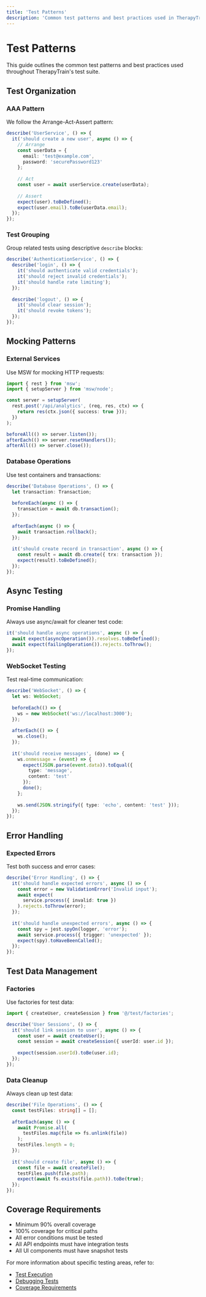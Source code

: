 ```yaml
---
title: 'Test Patterns'
description: 'Common test patterns and best practices used in TherapyTrain'
---
```


# Test Patterns

This guide outlines the common test patterns and best practices used throughout TherapyTrain's test suite.

## Test Organization

### AAA Pattern

We follow the Arrange-Act-Assert pattern:

```typescript
describe('UserService', () => {
  it('should create a new user', async () => {
    // Arrange
    const userData = {
      email: 'test@example.com',
      password: 'securePassword123'
    };
    
    // Act
    const user = await userService.create(userData);
    
    // Assert
    expect(user).toBeDefined();
    expect(user.email).toBe(userData.email);
  });
});
```

### Test Grouping

Group related tests using descriptive `describe` blocks:

```typescript
describe('AuthenticationService', () => {
  describe('login', () => {
    it('should authenticate valid credentials');
    it('should reject invalid credentials');
    it('should handle rate limiting');
  });
  
  describe('logout', () => {
    it('should clear session');
    it('should revoke tokens');
  });
});
```

## Mocking Patterns

### External Services

Use MSW for mocking HTTP requests:

```typescript
import { rest } from 'msw';
import { setupServer } from 'msw/node';

const server = setupServer(
  rest.post('/api/analytics', (req, res, ctx) => {
    return res(ctx.json({ success: true }));
  })
);

beforeAll(() => server.listen());
afterEach(() => server.resetHandlers());
afterAll(() => server.close());
```

### Database Operations

Use test containers and transactions:

```typescript
describe('Database Operations', () => {
  let transaction: Transaction;
  
  beforeEach(async () => {
    transaction = await db.transaction();
  });
  
  afterEach(async () => {
    await transaction.rollback();
  });
  
  it('should create record in transaction', async () => {
    const result = await db.create({ trx: transaction });
    expect(result).toBeDefined();
  });
});
```

## Async Testing

### Promise Handling

Always use async/await for cleaner test code:

```typescript
it('should handle async operations', async () => {
  await expect(asyncOperation()).resolves.toBeDefined();
  await expect(failingOperation()).rejects.toThrow();
});
```

### WebSocket Testing

Test real-time communication:

```typescript
describe('WebSocket', () => {
  let ws: WebSocket;
  
  beforeEach(() => {
    ws = new WebSocket('ws://localhost:3000');
  });
  
  afterEach(() => {
    ws.close();
  });
  
  it('should receive messages', (done) => {
    ws.onmessage = (event) => {
      expect(JSON.parse(event.data)).toEqual({
        type: 'message',
        content: 'test'
      });
      done();
    };
    
    ws.send(JSON.stringify({ type: 'echo', content: 'test' }));
  });
});
```

## Error Handling

### Expected Errors

Test both success and error cases:

```typescript
describe('Error Handling', () => {
  it('should handle expected errors', async () => {
    const error = new ValidationError('Invalid input');
    await expect(
      service.process({ invalid: true })
    ).rejects.toThrow(error);
  });
  
  it('should handle unexpected errors', async () => {
    const spy = jest.spyOn(logger, 'error');
    await service.process({ trigger: 'unexpected' });
    expect(spy).toHaveBeenCalled();
  });
});
```

## Test Data Management

### Factories

Use factories for test data:

```typescript
import { createUser, createSession } from '@/test/factories';

describe('User Sessions', () => {
  it('should link session to user', async () => {
    const user = await createUser();
    const session = await createSession({ userId: user.id });
    
    expect(session.userId).toBe(user.id);
  });
});
```

### Data Cleanup

Always clean up test data:

```typescript
describe('File Operations', () => {
  const testFiles: string[] = [];
  
  afterEach(async () => {
    await Promise.all(
      testFiles.map(file => fs.unlink(file))
    );
    testFiles.length = 0;
  });
  
  it('should create file', async () => {
    const file = await createFile();
    testFiles.push(file.path);
    expect(await fs.exists(file.path)).toBe(true);
  });
});
```

## Coverage Requirements

- Minimum 90% overall coverage
- 100% coverage for critical paths
- All error conditions must be tested
- All API endpoints must have integration tests
- All UI components must have snapshot tests

For more information about specific testing areas, refer to:
- [Test Execution](/testing/execution)
- [Debugging Tests](/testing/debugging)
- [Coverage Requirements](/testing/coverage) 